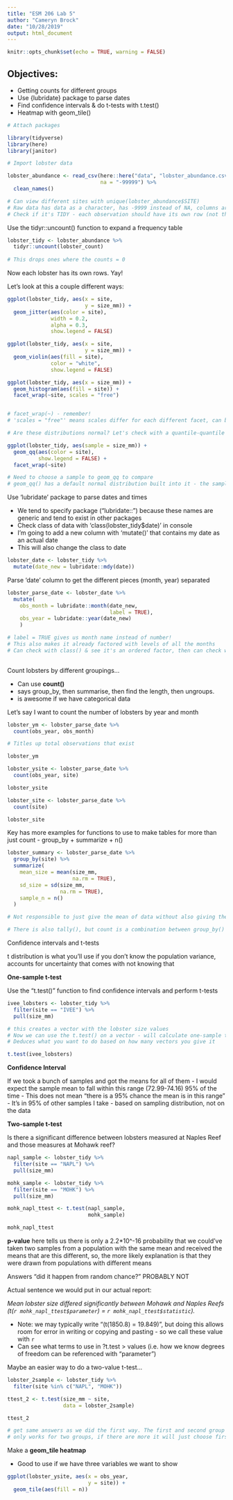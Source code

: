 ```yaml
---
title: "ESM 206 Lab 5"
author: "Cameryn Brock"
date: "10/28/2019"
output: html_document
---
```


```r
knitr::opts_chunk$set(echo = TRUE, warning = FALSE)
```

## Objectives: 
- Getting counts for different groups
- Use {lubridate} package to parse dates
- Find confidence intervals & do t-tests with t.test()
- Heatmap with geom_tile()


```r

# Attach packages

library(tidyverse)
library(here)
library(janitor)

```

```r

# Import lobster data

lobster_abundance <- read_csv(here::here("data", "lobster_abundance.csv"),
                              na = "-99999") %>% 
  clean_names()

# Can view different sites with unique(lobster_abundance$SITE)
# Raw data has data as a character, has -9999 instead of NA, columns are not in lower_case_snake_case, there is a column called "lobster_count" instead of there being a row for each observation. 
# Check if it's TIDY - each observation should have its own row (not the case! this is a frequency table), each variable should have its own column

```

Use the tidyr::uncount() function to expand a frequency table

```r

lobster_tidy <- lobster_abundance %>% 
  tidyr::uncount(lobster_count)
  
# This drops ones where the counts = 0 

```

Now each lobster has its own rows. Yay!

Let's look at this a couple different ways: 

```r

ggplot(lobster_tidy, aes(x = site,
                         y = size_mm)) +
  geom_jitter(aes(color = site),
              width = 0.2,
              alpha = 0.3,
              show.legend = FALSE)

ggplot(lobster_tidy, aes(x = site,
                         y = size_mm)) +
  geom_violin(aes(fill = site),
              color = "white",
              show.legend = FALSE)

ggplot(lobster_tidy, aes(x = size_mm)) + 
  geom_histogram(aes(fill = site)) + 
  facet_wrap(~site, scales = "free") 


# facet_wrap(~) - remember!
# 'scales = "free"' means scales differ for each different facet, can be misleading if you're comparing across groups

# Are these distributions normal? Let's check with a quantile-quantile plot!

ggplot(lobster_tidy, aes(sample = size_mm)) + 
  geom_qq(aes(color = site),
          show.legend = FALSE) + 
  facet_wrap(~site) 

# Need to choose a sample to geom_qq to compare
# geom_qq() has a default normal distribution built into it - the sample is what we are testing

```

Use 'lubridate' package to parse dates and times

- We tend to specify package ("lubridate::") because these names are generic and tend to exist in other packages
- Check class of data with 'class(lobster_tidy$date)' in console 
- I'm going to add a new column with 'mutate()' that contains my date as an actual date
- This will also change the class to date

```r

lobster_date <- lobster_tidy %>% 
  mutate(date_new = lubridate::mdy(date))

```

Parse 'date' column to get the different pieces (month, year) separated

```r

lobster_parse_date <- lobster_date %>% 
  mutate(
    obs_month = lubridate::month(date_new, 
                                 label = TRUE),
    obs_year = lubridate::year(date_new)
    )

# label = TRUE gives us month name instead of number!  
# This also makes it already factored with levels of all the months
# Can check with class() & see it's an ordered factor, then can check with levels() to see all the levels (months) of the factor
      
```

Count lobsters by different groupings... 

- Can use **count()** 
- says group_by, then summarise, then find the length, then ungroups. 
- is awesome if we have categorical data

Let's say I want to count the number of lobsters by year and month


```r

lobster_ym <- lobster_parse_date %>% 
  count(obs_year, obs_month)

# Titles up total observations that exist

lobster_ym

lobster_ysite <- lobster_parse_date %>% 
  count(obs_year, site)

lobster_ysite

lobster_site <- lobster_parse_date %>% 
  count(site)

lobster_site

```

Key has more examples for functions to use to make tables for more than just count
- group_by + summarize + n()

```r

lobster_summary <- lobster_parse_date %>% 
  group_by(site) %>% 
  summarize(
    mean_size = mean(size_mm,
                     na.rm = TRUE),
    sd_size = sd(size_mm, 
                 na.rm = TRUE),
    sample_n = n()
  )

# Not responsible to just give the mean of data without also giving the standard deviation and the sample size

# There is also tally(), but count is a combination between group_by() & tally() 

```

Confidence intervals and t-tests

t distribution is what you'll use if you don't know the population variance, accounts for uncertainty that comes with not knowing that

**One-sample t-test**

Use the "t.test()" function to find confidence intervals and perform t-tests

```r

ivee_lobsters <- lobster_tidy %>% 
  filter(site == "IVEE") %>% 
  pull(size_mm)

# this creates a vector with the lobster size values
# Now we can use the t.test() on a vector - will calculate one-sample t-test and confidence intervals
# Deduces what you want to do based on how many vectors you give it

t.test(ivee_lobsters)

```

**Confidence Interval** 

If we took a bunch of samples and got the means for all of them - I would expect the sample mean to fall within this range (72.99-74.16) 95% of the time 
- This does not mean "there is a 95% chance the mean is in this range" 
- It's in 95% of other samples I take - based on sampling distribution, not on the data

**Two-sample t-test**

Is there a significant difference between lobsters measured at Naples Reef and those measures at Mohawk reef? 

```r

napl_sample <- lobster_tidy %>% 
  filter(site == "NAPL") %>% 
  pull(size_mm)

mohk_sample <- lobster_tidy %>% 
  filter(site == "MOHK") %>% 
  pull(size_mm)

mohk_napl_ttest <- t.test(napl_sample, 
                          mohk_sample)

mohk_napl_ttest

```

**p-value** here tells us there is only a 2.2*10^-16 probability that we could've taken two samples from a population with the same mean and received the means that are this different, so, the more likely explanation is that they were drawn from populations with different means

Answers "did it happen from random chance?" PROBABLY NOT

Actual sentence we would put in our actual report: 

*Mean lobster size differed significantly between Mohawk and Naples Reefs (t(`r mohk_napl_ttest$parameter`) = `r mohk_napl_ttest$statistic`).*

- Note: we may typically write "(t(1850.8) = 19.849)", but doing this allows room for error in writing or copying and pasting - so we call these value with `r`
- Can see what terms to use in ?t.test > values (i.e. how we know degrees of freedom can be referenced with "parameter")

Maybe an easier way to do a two-value t-test... 

```r

lobster_2sample <- lobster_tidy %>% 
  filter(site %in% c("NAPL", "MOHK"))

ttest_2 <- t.test(size_mm ~ site, 
                  data = lobster_2sample)

ttest_2

# get same answers as we did the first way. The first and second group are switched (so signs are reversed), but this doesn't matter. 
# only works for two groups, if there are more it will just choose first two groups

```

Make a **geom_tile heatmap**

- Good to use if we have three variables we want to show

```r

ggplot(lobster_ysite, aes(x = obs_year,
                          y = site)) +
  geom_tile(aes(fill = n))

```









